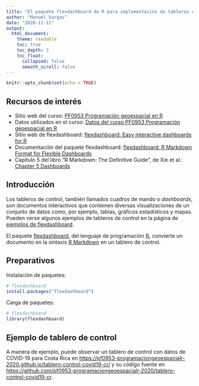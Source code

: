 ```yaml
---
title: "El paquete flexdashboard de R para implementación de tableros de control"
author: "Manuel Vargas"
date: "2020-11-11"
output:
  html_document:
    theme: readable    
    toc: true
    toc_depth: 3
    toc_float:
      collapsed: false
      smooth_scroll: false    
---
```


```r
knitr::opts_chunk$set(echo = TRUE)
```

## Recursos de interés
* Sitio web del curso: [PF0953 Programación geoespacial en R](https://pf0953-programaciongeoespacialr-2020.github.io/)
* Datos utilizados en el curso: [Datos del curso PF0953 Programación geoespacial en R](https://github.com/pf0953-programaciongeoespacialr-2020/datos)
* Sitio web de flexdashboard: [flexdashboard: Easy interactive dashboards for R](https://rmarkdown.rstudio.com/flexdashboard/)
* Documentación del paquete flexdashboard: [flexdashboard: R Markdown Format for Flexible Dashboards](https://cran.r-project.org/web/packages/flexdashboard/)
* Capítulo 5 del libro "R Markdown: The Definitive Guide", de Xie et al.: [Chapter 5 Dashboards](https://bookdown.org/yihui/rmarkdown/dashboards.html)

## Introducción
Los tableros de control, también llamados cuadros de mando o _dashboards_, son documentos interactivos que contienen diversas visualizaciones de un conjunto de datos como, por ejemplo, tablas, gráficos estadísticos y mapas. Pueden verse algunos ejemplos de tableros de control en la página de [ejemplos de flexdashboard](https://rmarkdown.rstudio.com/flexdashboard/examples.html).

El paquete [flexdashboard](https://rmarkdown.rstudio.com/flexdashboard/), del lenguaje de programación [R](https://www.r-project.org/), convierte un documento en la sintaxis [R Markdown](https://rmarkdown.rstudio.com/) en un tablero de control.

## Preparativos
Instalación de paquetes:
```r
# flexdashboard
install.packages("flexdashboard")
```

Carga de paquetes:
```r
# flexdashboard
library(flexdashboard)
```

## Ejemplo de tablero de control
A manera de ejemplo, puede observar un tablero de control con datos de COVID-19 para Costa Rica en [https://pf0953-programaciongeoespacialr-2020.github.io/tablero-control-covid19-cr/](https://pf0953-programaciongeoespacialr-2020.github.io/tablero-control-covid19-cr/) y su código fuente en [https://github.com/pf0953-programaciongeoespacialr-2020/tablero-control-covid19-cr](https://github.com/pf0953-programaciongeoespacialr-2020/tablero-control-covid19-cr).